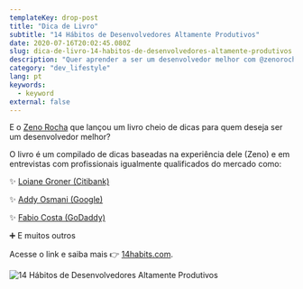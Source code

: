 ```yaml
---
templateKey: drop-post
title: "Dica de Livro"
subtitle: "14 Hábitos de Desenvolvedores Altamente Produtivos"
date: 2020-07-16T20:02:45.080Z
slug: dica-de-livro-14-habitos-de-desenvolvedores-altamente-produtivos
description: "Quer aprender a ser um desenvolvedor melhor com @zenorocha e várias outras referências do mercado? Confira este drop e saiba como."
category: "dev_lifestyle"
lang: pt
keywords:
  - keyword
external: false
---
```



<Drop>

E o [Zeno Rocha](https://twitter.com/zenorocha) que lançou um livro cheio de dicas para quem deseja ser um desenvolvedor melhor?

O livro é um compilado de dicas baseadas na experiência dele (Zeno) e em entrevistas com profissionais igualmente qualificados do mercado como:

✨ [Loiane Groner (Citibank)](https://twitter.com/loiane)

✨ [Addy Osmani (Google)](https://twitter.com/addyosmani)

✨ [Fabio Costa (GoDaddy)](https://twitter.com/fabiomiranda)

➕ E muitos outros

Acesse o link e saiba mais 👉 [14habits.com](https://14habits.com/br).

![14 Hábitos de Desenvolvedores Altamente Produtivos](https://user-images.githubusercontent.com/1680157/87606668-f0e18f00-c6d1-11ea-810b-ad23fd3338ec.png)

</Drop>
